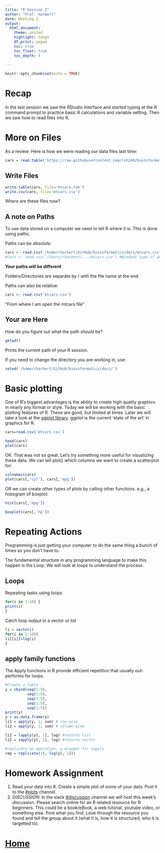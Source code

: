 ```yaml
---
title: "R Session 2"
author: "Prof. Harbert"
date: Meeting 3
output: 
  html_document:
    theme: united
    highlight: tango
    df_print: paged
    toc: true
    toc_float: true
    toc_depth: 4
  
---
```


```r
knitr::opts_chunk$set(echo = TRUE)
```

# Recap

In the last session we saw the RStudio interface and started typing at the R command prompt to practice basic R calculations and variable setting. Then we saw how to read files into R.

# More on Files

As a review: Here is how we were reading our data files last time:

```r
cars = read.table('https://raw.githubusercontent.com/rsh249/bioinformatics/master/data/mtcars.csv', header=T, sep = ',')

```

## Write Files

```r
write.table(cars, file='mtcars.tab')
write.csv(cars, file='mtcars.csv')
```

Where are these files now?

## A note on Paths

To use data stored on a computer we need to tell R where it is. This is done using paths. 

Paths can be *absolute*:

```r
cars <- read.csv('/home/rharbert/GitHub/bioinformatics/docs/mtcars.csv') #Linux path type for server
#cars <- read.csv('/Users/rharbert/.../mtcars.csv') #Windows type if working on a personal machine
```
**Your paths will be different**

Folders/Directories are separate by / with the file name at the end.
    
Paths can also be relative:

```r
cars <- read.csv('mtcars.csv')
```

"From where I am open the mtcars file "

## Your are Here

How do you figure out what the path *should* be?

```r
getwd()
```

Prints the current path of your R session.

If you need to change the directory you are working in, use:

```R
setwd('/home/rharbert/GitHub/bioinformatics/docs/')
```



# Basic plotting

One of R's biggest advantages is the ability to create high quality graphics in nearly any format or style. Today we will be working with the basic plotting features of R. These are good, but limited at times. Later we will take a look at the [ggplot library](https://ggplot2.tidyverse.org/). ggplot is the current 'state of the art' in graphics for R. 

```r
cars=read.csv('mtcars.csv')
```


```r
head(cars)
plot(cars)
```

OK. That was not so great. Let's try somethnig more useful for visualizing these data. We can tell plot() which columns we want to create a scatterplot for:

```r
colnames(cars)
plot(cars[,'cyl'], cars[,'mpg'])
```

OR we can create other types of plots by calling other functions. e.g., a histogram of boxplot:

```r
hist(cars[,'mpg'])

```


```r
boxplot(cars[,'hp'])
```


# Repeating Actions

Programming is just getting your computer to do the same thing a bunch of times so you don't have to.

The fundamental structure in any programming language to make this happen is the Loop. We will look at loops to understand the process.

## Loops

Repeating tasks using loops

```r
for(i in 1:10) {
print(i)
}

```

Catch loop output in a vector or list
```r
li = vector()
for(i in 1:10){
li[[i]]=log(i)
}
```

## apply family functions

The Apply functions in R provide efficient repetition that usually out-performs for loops.

```r
#Create a table
y = cbind(seq(1:5),
          seq(1:5),
          seq(1:5),
          seq(1:5),
          seq(1:5))
print(y)
y = as.data.frame(y)
li1 = apply(y, 1, sum) # row-wise
li2 = apply(y, 2, sum) # column-wise

li2 = lapply(y[, 1], log) #returns list
li2 = sapply(y[, 1], log) #returns vector

#replicate an operation, a wrapper for sapply
rep = replicate(10, log(y[, 1]))


```


# Homework Assignment


1) Read your data into R. Create a simple plot of some of your data. Post it to the [#plots](https://introbioinformatics.slack.com/messages/CMWDBLP8R) channel. 
2) *DISCUSSION*: In the slack [#discussion](https://introbioinformatics.slack.com/messages/CN3DX55M3) channel we will host this week's discussion. Please search online for an R related resource for R beginners. This could be a book/eBook, a web tutorial, youtube video, or something else. Post what you find. Look through the resource you found and tell the group about it (what it is, how it is structured, who it is targetted to).





# [Home](https://rsh249.github.io/bioinformatics)




